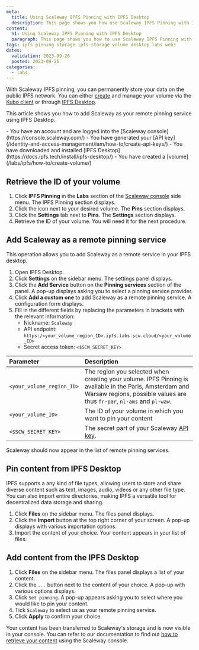 ```yaml
---
meta:
  title: Using Scaleway IPFS Pinning with IPFS Desktop
  description: This page shows you how use Scaleway IPFS Pinning with IPFS Desktop
content:
  h1: Using Scaleway IPFS Pinning with IPFS Desktop
  paragraph: This page shows you how to use Scaleway IPFS Pinning with IPFS Desktop
tags: ipfs pinning storage ipfs-storage volume desktop labs web3
dates:
  validation: 2023-09-26
  posted: 2023-09-26
categories:
  - labs
---
```


With Scaleway IPFS pinning, you can permanently store your data on the public IPFS network. You can either [create](/labs/ipfs/api-cli/volumes-operations) and manage your volume via the [Kubo client](https://docs.ipfs.tech/install/command-line/) or through [IPFS Desktop](https://docs.ipfs.tech/install/ipfs-desktop/). 

This article shows you how to add Scaleway as your remote pinning service using IPFS Desktop.

<Macro id="iam-requirements" />

<Message type="requirement">
    - You have an account and are logged into the [Scaleway console](https://console.scaleway.com/)
    - You have generated your [API key](/identity-and-access-management/iam/how-to/create-api-keys/)
    - You have downloaded and installed [IPFS Desktop](https://docs.ipfs.tech/install/ipfs-desktop/)
    - You have created a [volume](/labs/ipfs/how-to/create-volume/)
</Message>

## Retrieve the ID of your volume

1. Click **IPFS Pinning** in the **Labs** section of the [Scaleway console](https://console.scaleway.com) side menu. The IPFS Pinning section displays.
2. Click the <Icon name="seeMore" /> icon next to your desired volume. The **Pins** section displays.
3. Click the **Settings** tab next to **Pins**. The **Settings** section displays.
4. Retrieve the ID of your volume. You will need it for the next procedure.


## Add Scaleway as a remote pinning service

This operation allows you to add Scaleway as a remote service in your IPFS desktop.

1. Open IPFS Desktop.
2. Click **Settings** on the sidebar menu. The settings panel displays.
3. Click the **Add Service** button on the **Pinning services** section of the panel. A pop-up displays asking you to select a pinning service provider.
4. Click **Add a custom one** to add Scaleway as a remote pinning service. A configuration form displays.
5. Fill in the different fields by replacing the parameters in brackets with the relevant information:
    - Nickname: `Scaleway`
    - API endpoint: `https:/<your_volume_region_ID>.ipfs.labs.scw.cloud/<your_volume_ID>`
    - Secret access token: `<$SCW_SECRET_KEY>`

  | Parameter                       | Description                                                                                                                                                                                           |
  | :------------------------------ | :---------------------------------------------------------------------------------------------------------------------------------------------------------------------------------------------------- |
  | `<your_volume_region_ID>`       | The region you selected when creating your volume. IPFS Pinning is available in the Paris, Amsterdam and Warsaw regions, possible values are thus `fr-par`, `nl-ams` and `pl-waw`.                     |
  | `<your_volume_ID>`              | The ID of your volume in which you want to pin your content                                                                                                                                           |                                                                                                                                                             |
  | `<$SCW_SECRET_KEY>`             | The secret part of your Scaleway [API key](/identity-and-access-management/iam/concepts/#api-key).                                                                                            | 

Scaleway should now appear in the list of remote pinning services. 

## Pin content from IPFS Desktop

IPFS supports a any kind of file types, allowing users to store and share diverse content such as text, images, audio, videos or any other file type. You can also import entire directories, making IPFS a versatile tool for decentralized data storage and sharing.

1. Click **Files** on the sidebar menu. The files panel displays.
2. Click the **Import** button at the top right corner of your screen. A pop-up displays with various importation options.
3. Import the content of your choice. Your content appears in your list of files.

## Add content from the IPFS Desktop

1. Click **Files** on the sidebar menu. The files panel displays a list of your content.
2. Click the `...` button next to the content of your choice. A pop-up with various options displays.
3. Click `Set pinning`. A pop-up appears asking you to select where you would like to pin your content.
4. Tick `Scaleway` to select us as your remote pinning service.
5. Click **Apply** to confirm your choice.

Your content has been transferred to Scaleway's storage and is now visible in your console. You can refer to our documentation to find out [how to retrieve your content](/labs/ipfs/how-to/add-pin/#how-to-retrieve-your-data) using the Scaleway console.
